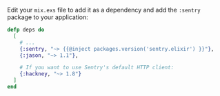 Edit your `mix.exs` file to add it as a dependency and add the `:sentry` package to your application:

```elixir {filename:mix.exs}
defp deps do
  [
    # ...
    {:sentry, "~> {{@inject packages.version('sentry.elixir') }}"},
    {:jason, "~> 1.1"},

    # If you want to use Sentry's default HTTP client:
    {:hackney, "~> 1.8"}
  ]
end
```
